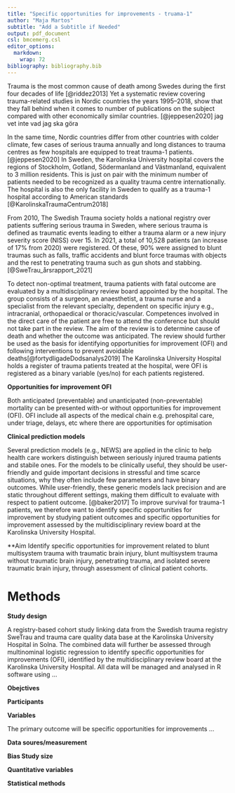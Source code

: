 ```yaml
---
title: "Specific opportunities for improvements - truama-1"
author: "Maja Martos"
subtitle: "Add a Subtitle if Needed"
output: pdf_document
csl: bmcemerg.csl
editor_options:
  markdown:
    wrap: 72
bibliography: bibliography.bib
---
```


Trauma is the most common cause of death among Swedes during the first
four decades of life [@riddez2013] Yet a systematic review covering
trauma-related studies in Nordic countries the years 1995--2018, show
that they fall behind when it comes to number of publications on the
subject compared with other economically similar countries.
[@jeppesen2020] jag vet inte vad jag ska göra

In the same time, Nordic countries differ from other countries with
colder climate, few cases of serious trauma annually and long distances
to trauma centres as few hospitals are equipped to treat trauma-1
patients. [@jeppesen2020] In Sweden, the Karolinska University hospital
covers the regions of Stockholm, Gotland, Södermanland and Västmanland,
equivalent to 3 million residents. This is just on pair with the minimum
number of patients needed to be recognized as a quality trauma centre
internationally. The hospital is also the only facility in Sweden to
qualify as a trauma-1 hospital according to American standards
[@KarolinskaTraumaCentrum2018]

From 2010, The Swedish Trauma society holds a national registry over
patients suffering serious trauma in Sweden, where serious trauma is
defined as traumatic events leading to either a trauma alarm or a new
injury severity score (NISS) over 15. In 2021, a total of 10,528
patients (an increase of 17% from 2020) were registered. Of these, 90%
were assigned to blunt traumas such as falls, traffic accidents and
blunt force traumas with objects and the rest to penetrating trauma such
as gun shots and stabbing. [@SweTrau_årsrapport_2021]

To detect non-optimal treatment, trauma patients with fatal outcome are
evaluated by a multidisciplinary review board appointed by the hospital.
The group consists of a surgeon, an anaesthetist, a trauma nurse and a
specialist from the relevant specialty, dependent on specific injury
e.g., intracranial, orthopaedical or thoracic/vascular. Competences
involved in the direct care of the patient are free to attend the
conference but should not take part in the review. The aim of the review
is to determine cause of death and whether the outcome was anticipated.
The review should further be used as the basis for identifying
opportunities for improvement (OFI) and following interventions to
prevent avoidable deaths[@fortydligadeDodsanalys2019] The Karolinska
University Hospital holds a register of trauma patients treated at the
hospital, were OFI is registered as a binary variable (yes/no) for each
patients registered.

**Opportunities for improvement OFI**

Both anticipated (preventable) and unanticipated (non-preventable)
mortality can be presented with-or without opportunities for improvement
(OFI). OFI include all aspects of the medical chain e.g. prehospital
care, under triage, delays, etc where there are opportunities for
optimisation

**Clinical prediction models**

Several prediction models (e.g., NEWS) are applied in the clinic to help
health care workers distinguish between seriously injured trauma
patients and stabile ones. For the models to be clinically useful, they
should be user-friendly and guide important decisions in stressful and
time scarce situations, why they often include few parameters and have
binary outcomes. While user-friendly, these generic models lack
precision and are static throughout different settings, making them
difficult to evaluate with respect to patient outcome. [@baker2017] To
improve survival for trauma-1 patients, we therefore want to identify
specific opportunities for improvement by studying patient outcomes and
specific opportunities for improvement assessed by the multidisciplinary
review board at the Karolinska University Hospital.

\*\*Aim Identify specific opportunities for improvement related to blunt
multisystem trauma with traumatic brain injury, blunt multisystem trauma
without traumatic brain injury, penetrating trauma, and isolated severe
traumatic brain injury, through assessment of clinical patient cohorts.

# Methods

**Study design**

A registry-based cohort study linking data from the Swedish trauma
registry SweTrau and trauma care quality data base at the Karolinska
University Hospital in Solna. The combined data will further be assessed
through multinominal logistic regression to identify specific
opportunities for improvements (OFI), identified by the
multidisciplinary review board at the Karolinska University Hospital.
All data will be managed and analysed in R software using ...

**Obejctives**

**Participants**

**Variables**

The primary outcome will be specific opportunities for improvements ...

**Data soures/measurement**

**Bias Study size**

**Quantitative variables**

**Statistical methods**
